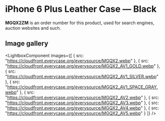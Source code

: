 
# iPhone 6 Plus Leather Case — Black

<Callout type='info' emoji='👉🏻'>**MGQX2ZM** is an order number for this product, used for search engines, auction websites and such.</Callout>

## Image gallery

<LightboxComponent
    images={[
      {
        src: "https://cloudfront.everycase.org/everysource/MGQX2.webp"
      },
      {
        src: "https://cloudfront.everycase.org/everysource/MGQX2_AV1_GOLD.webp"
      },
      {
        src: "https://cloudfront.everycase.org/everysource/MGQX2_AV1_SILVER.webp"
      },
      {
        src: "https://cloudfront.everycase.org/everysource/MGQX2_AV1_SPACE_GRAY.webp"
      },
      {
        src: "https://cloudfront.everycase.org/everysource/MGQX2_AV2.webp"
      },
      {
        src: "https://cloudfront.everycase.org/everysource/MGQX2_AV3.webp"
      },
      {
        src: "https://cloudfront.everycase.org/everysource/MGQX2_AV4.webp"
      },
      {
        src: "https://cloudfront.everycase.org/everysource/MGQX2_AV5.webp"
      }
    ]}
  />
